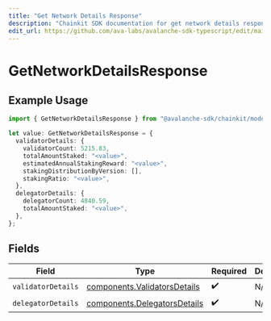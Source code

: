 ```yaml
---
title: "Get Network Details Response"
description: "Chainkit SDK documentation for get network details response"
edit_url: https://github.com/ava-labs/avalanche-sdk-typescript/edit/main/chainkit/docs/models/components/getnetworkdetailsresponse.md
---
```


# GetNetworkDetailsResponse

## Example Usage

```typescript
import { GetNetworkDetailsResponse } from "@avalanche-sdk/chainkit/models/components";

let value: GetNetworkDetailsResponse = {
  validatorDetails: {
    validatorCount: 5215.83,
    totalAmountStaked: "<value>",
    estimatedAnnualStakingReward: "<value>",
    stakingDistributionByVersion: [],
    stakingRatio: "<value>",
  },
  delegatorDetails: {
    delegatorCount: 4840.59,
    totalAmountStaked: "<value>",
  },
};
```

## Fields

| Field                                                                        | Type                                                                         | Required                                                                     | Description                                                                  |
| ---------------------------------------------------------------------------- | ---------------------------------------------------------------------------- | ---------------------------------------------------------------------------- | ---------------------------------------------------------------------------- |
| `validatorDetails`                                                           | [components.ValidatorsDetails](https://github.com/ava-labs/avalanche-sdk-typescript/blob/main/chainkit/models/components/validatorsdetails.md) | :heavy_check_mark:                                                           | N/A                                                                          |
| `delegatorDetails`                                                           | [components.DelegatorsDetails](https://github.com/ava-labs/avalanche-sdk-typescript/blob/main/chainkit/models/components/delegatorsdetails.md) | :heavy_check_mark:                                                           | N/A                                                                          |